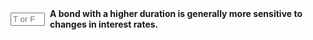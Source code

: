 ::: {.question-block}

<form onsubmit="event.preventDefault(); checkAnswerBox('module6_tf_q49','T')" style="display: flex; align-items: center; gap: 8px;">
<input type="text" id="module6_tf_q49" name="module6_tf_q49" maxlength="1" placeholder="T or F" style="width: 55px;" data-correct-answer="T" /> 
<label for="module6_tf_q49"><strong>A bond with a higher duration is generally more sensitive to changes in interest rates.</strong></label>
</form>

<div id="feedback-module6_tf_q49" class="feedback" data-status="" style="display:none;">
This is TRUE. Higher duration means greater price sensitivity to interest rate movements.
</div>

:::
